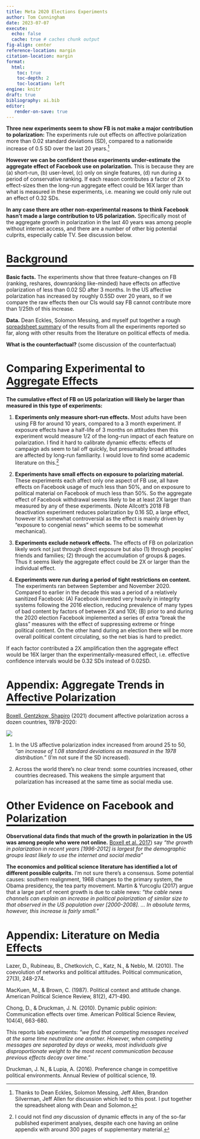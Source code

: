 ```yaml
---
title: Meta 2020 Elections Experiments
author: Tom Cunningham
date: 2023-07-07
execute:
  echo: false
  cache: true # caches chunk output
fig-align: center
reference-location: margin
citation-location: margin
format:
  html:
    toc: true
    toc-depth: 2
    toc-location: left
engine: knitr
draft: true
bibliography: ai.bib
editor:
   render-on-save: true
---
```

<style>
    h1 {  border-bottom: 4px solid black;}
    h2 {  border-bottom: 1px solid gray; padding-bottom: 0px; font-size: 14px; color: black; }
</style>

**Three new experiments seem to show FB is not make a major contribution to polarization:** The experiments rule out effects on affective polarization more than 0.02 standard deviations (SD), compared to a nationwide increase of 0.5 SD over the last 20 years.[^thanks]

[^thanks]: Thanks to Dean Eckles, Solomon Messing, Jeff Allen, Brandon Silverman, Jeff Allen for discussion which led to this post. I put together the spreadsheet along with Dean and Solomon.

**However we can be confident these experiments under-estimate the aggregate effect of Facebook use on polarization.** This is because they are (a) short-run, (b) user-level, (c) only on single features, (d) run during a period of conservative ranking. If each reason contributes a factor of 2X to effect-sizes then the long-run aggregate effect could be 16X larger than what is measured in these experiments, i.e. meaning we could only rule out an effect of 0.32 SDs.

**In any case there are other non-experimental reasons to think Facebook hasn't made a large contribution to US polarization.** Specifically most of the aggregate growth in polarization in the last 40 years was among people without internet access, and there are a number of other big potential culprits, especially cable TV. See discussion below.

#                 Background

**Basic facts.** The experiments show that three feature-changes on FB (ranking, reshares, downranking like-minded) have effects on affective polarization of less than 0.02 SD after 3 months. In the US affective polarization has increased by roughly 0.5SD over 20 years, so if we compare the raw effects then our CIs would say FB cannot contribute more than 1/25th of this increase.

**Data.** Dean Eckles, Solomon Messing, and myself put together a rough [spreadsheet summary](https://docs.google.com/spreadsheets/d/1_96kEzP9MFLcBFppVV0Bl7O3Cv9hQFxKArwS2zVCtXE/edit#gid=0) of the results from all the experiments reported so far, along with other results from the literature on political effects of media.

**What is the counterfactual?**  (some discussion of the counterfactual)


#                 Comparing Experimental to Aggregate Effects



**The cumulative effect of FB on US polarization will likely be larger than measured in this type of experiments:**

1. **Experiments only measure short-run effects.** Most adults have been using FB for around 10 years, compared to a 3 month experiment. If exposure effects have a half-life of 3 months on attitudes then this experiment would measure 1/2 of the long-run impact of each feature on polarization. I find it hard to calibrate dynamic effects: effects of campaign ads seem to tail off quickly, but presumably broad attitudes are affected by long-run familiarity. I would love to find some academic literature on this.^[I could not find *any* discussion of dynamic effects in any of the so-far published experiment analyses, despite each one having an online appendix with around 300 pages of supplementary material.]

2. **Experiments have small effects on exposure to polarizing material.** These experiments each affect only one aspect of FB use, all have effects on Facebook usage of much less than 50%, and on exposure to political material on Facebook of much less than 50%. So the aggregate effect of Facebook withdrawal seems likely to be at least 2X larger than measured by any of these experiments. (Note Allcott's 2018 FB deactivation experiment reduces polarization by 0.16 SD, a large effect, however it's somewhat controversial as the effect is mainly driven by "exposure to congenial news" which seems to be somewhat mechanical).

3. **Experiments exclude network effects.** The effects of FB on polarization likely work not just through direct exposure but also (1) through peoples' friends and families; (2) through the accumulation of groups & pages. Thus it seems likely the aggregate effect could be 2X or larger than the individual effect.

4. **Experiments were run during a period of tight restrictions on content.** The experiments ran between September and November 2020. Compared to earlier in the decade this was a period of a relatively sanitized Facebook: (A) Facebook invested very heavily in integrity systems following the 2016 election, reducing prevalence of many types of bad content by factors of between 2X and 10X; (B) prior to and during the 2020 election Facebook implemented a series of extra "break the glass" measures with the effect of suppressing extreme or fringe political content. On the other hand during an election there will be more overall political content circulating, so the net bias is hard to predict.

If each factor contributed a 2X amplification then the aggregate effect would be 16X larger than the experimentally-measured effect, i.e. effective confidence intervals would be 0.32 SDs instead of 0.02SD.

#                 Appendix: Aggregate Trends in Affective Polarization

[Boxell, Gentzkow, Shapiro](https://scholar.harvard.edu/files/shapiro/files/cross-polar.pdf) (2021) document affective polarization across a dozen countries, 1978-2020:

![](images/2023-07-27-15-03-32.png)

1. In the US affective polarization index increased from around 25 to 50, *"an increase of 1.08 standard deviations as measured in the 1978 distribution."*  (I'm not sure if the SD increased).

2. Across the world there's no clear trend: some countries increased, other countries decreased. This weakens the simple argument that polarization has increased at the same time as social media use.


#                 Other Evidence on Facebook and Polarization

**Observational data finds that much of the growth in polarization in the US was among people who were not online.** [Boxell et al. 2017](https://www.nber.org/papers/w23258)) say *"the growth in polarization in recent years [1996-2012] is largest for the demographic groups least likely to use the internet and social media"*


**The economics and political science literature has identified a lot of different possible culprits.** I'm not sure there's a consensus. Some potential causes: southern realignment, 1968 changes to the primary system, the Obama presidency, the tea party movement. Martin & Yurcoglu (2017) argue that a large part of recent growth is due to cable news: *"the cable news channels can explain an increase in political polarization of similar size to that observed in the US population over [2000-2008]. ... In absolute terms, however, this increase is fairly small."*


#                 Appendix: Literature on Media Effects

Lazer, D., Rubineau, B., Chetkovich, C., Katz, N., & Neblo, M. (2010). The coevolution of networks and political attitudes. Political communication, 27(3), 248-274.

MacKuen, M., & Brown, C. (1987). Political context and attitude change. American Political Science Review, 81(2), 471-490.

Chong, D., & Druckman, J. N. (2010). Dynamic public opinion: Communication effects over time. American Political Science Review, 104(4), 663-680.

   This reports lab experiments: *"we find that competing messages received at the same time neutralize one another. However, when competing messages are separated by days or weeks, most individuals give disproportionate weight to the most recent communication because previous effects decay over time."*

Druckman, J. N., & Lupia, A. (2016). Preference change in competitive political environments. Annual Review of political science, 19.
